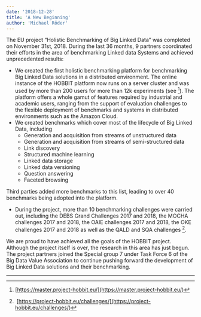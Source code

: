 ```yaml
---
date: '2018-12-28'
title: 'A New Beginning'
author: 'Michael Röder'
---
```


The EU project “Holistic Benchmarking of Big Linked Data” was completed on November 31st, 2018. During the last 36 months, 9 partners coordinated their efforts in the area of benchmarking Linked data Systems and achieved unprecedented results:

- We created the first holistic benchmarking platform for benchmarking Big Linked Data solutions in a distributed environment. The online instance of the HOBBIT platform now runs on a server cluster and was used by more than 200 users for more than 12k experiments (see [^1]). The platform offers a whole gamut of features required by industrial and academic users, ranging from the support of evaluation challenges to the flexible deployment of benchmarks and systems in distributed environments such as the Amazon Cloud. 
- We created benchmarks which cover most of the lifecycle of Big Linked Data, including 
    - Generation and acquisition from streams of unstructured data
    - Generation and acquisition from streams of semi-structured data
    - Link discovery
    - Structured machine learning
    - Linked data storage
    - Linked data versioning
    - Question answering
    - Faceted browsing

Third parties added more benchmarks to this list, leading to over 40 benchmarks being adopted into the platform.

- During the project, more than 10 benchmarking challenges were carried out, including the DEBS Grand Challenges 2017 and 2018, the MOCHA challenges 2017 and 2018, the OAIE challenges 2017 and 2018, the OKE challenges 2017 and 2018 as well as the QALD and SQA challenges [^2]. 

We are proud to have achieved all the goals of the HOBBIT project. Although the project itself is over, the research in this area has just begun. The project partners joined the Special group 7 under Task Force 6 of the Big Data Value Association to continue pushing forward the development of Big Linked Data solutions and their benchmarking.

---

[^1]: [https://master.project-hobbit.eu/](https://master.project-hobbit.eu/)
[^2]: [https://project-hobbit.eu/challenges/](https://project-hobbit.eu/challenges/)